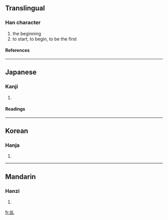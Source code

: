 ==Translingual==
===Han character===
{{Han char|rad=乙|as=05|sn=6|four=|canj=戈口山 (IRU)}}
# the beginning
# to start, to begin, to be the first
====References====
{{Han ref|kx=0084.110|dkj=00181|dj=0171.100|hdz=10053.120|uh=4E68|ud=20072}}
----

==Japanese==
===Kanji===
{{ja-kanji|grade=|rs=乙05}}
# {{defn|Japanese}}
====Readings====
{{ja-readings|on=[[し]] (shi)|kun=[[はじめる]] (hajimeru), [[はじまる]] (hajimaru)}}
----
==Korean==
===Hanja===
{{ko-hanja|hangeul=시|rv=si|mr=si}}
# {{defn|Korean}}
----
==Mandarin==
===Hanzi===
{{cmn-hanzi|pin=shǐ (shi3)|wg=shih<sup>3</sup>|y=}}
# {{defn|Mandarin}}

[[fr:乨]]
